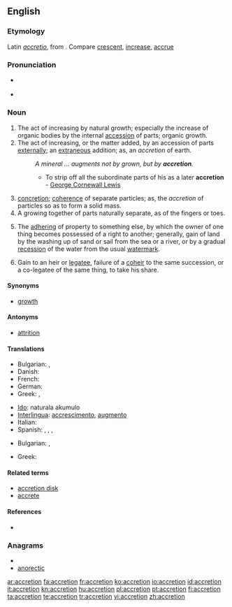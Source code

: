 ==English==

===Etymology===
Latin ''[[accretio]]'', from {{term|accrescere||to increase}}. Compare [[crescent]], [[increase]], [[accrue]]

===Pronunciation===
* {{a|WEAE}} {{IPA|/ʌˈkɹiː.ʃən/}}
* {{rhymes|iːʃən}}

===Noun===
{{en-noun}}

# The act of increasing by natural growth; especially the increase of organic bodies by the internal [[accession]] of parts; organic growth.
# The act of increasing, or the matter added, by an accession of parts [[externally]]; an [[extraneous]] addition; as, an ''accretion'' of earth.
#: ''A mineral ... augments not by grown, but by '''accretion'''.''
#:* To strip off all the subordinate parts of his as a later '''accretion''' - [[w:George Cornewall Lewis|George Cornewall Lewis]]
# [[concretion]]; [[coherence]] of separate particles; as, the ''accretion'' of particles so as to form a solid mass.
# A growing together of parts naturally separate, as of the fingers or toes.
# {{legal}} The [[adhering]] of property to something else, by which the owner of one thing becomes possessed of a right to another; generally, gain of land by the washing up of sand or sail from the sea or a river, or by a gradual [[recession]] of the water from the usual [[watermark]].
# {{legal}} Gain to an heir or [[legatee]], failure of a [[coheir]] to the same succession, or a co-legatee of the same thing, to take his share.

====Synonyms====
* [[growth]]

====Antonyms====
* [[attrition]]

====Translations====
{{trans-top|act of increasing by natural growth}}
* Bulgarian: {{t|bg|прираст}},  {{t|bg|увеличение}}
* Danish: {{t|da|tilføjelse|c}}
* French: {{t+|fr|accrétion}}
* German: {{t+|de|Zunahme}}
* Greek: {{t|el|επαύξηση|f|tr=epáfxisi}}, {{t|el|επισώρευση|f|tr=episórefsi}}
{{trans-mid}}
* [[Ido]]: naturala akumulo
* [[Interlingua]]: [[accrescimento]], [[augmento]]
* Italian: {{t-|it|accrescimento}}
* Spanish: {{t-|es|aumento}}, {{t+|es|crecimiento}}, {{t+|es|acreción|f}}, {{t|es|acrecencia|f}}
{{trans-bottom}}
{{trans-top|concretion; coherence of separate particles; as, the accretion of particles so as to form a solid mass}}
* Bulgarian: ,  {{t|bg|срастване}}
{{trans-mid}}
* Greek: {{t|el|πρόσφυση|f|tr=prósfysi}}
{{trans-bottom}}

====Related terms====
* [[accretion disk]]
* [[accrete]]

====References====
* {{R:Webster 1913}}

===Anagrams===
* {{alphagram|acceinort}}
* [[anorectic#English|anorectic]]

[[ar:accretion]]
[[fa:accretion]]
[[fr:accretion]]
[[ko:accretion]]
[[io:accretion]]
[[id:accretion]]
[[it:accretion]]
[[kn:accretion]]
[[hu:accretion]]
[[pl:accretion]]
[[pt:accretion]]
[[fi:accretion]]
[[ta:accretion]]
[[te:accretion]]
[[tr:accretion]]
[[vi:accretion]]
[[zh:accretion]]